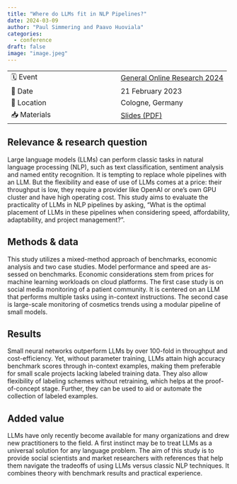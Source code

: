 ```yaml
---
title: "Where do LLMs fit in NLP Pipelines?"
date: 2024-03-09
author: "Paul Simmering and Paavo Huoviala"
categories:
  - conference
draft: false
image: "image.jpeg"
---
```


| | |
| --- | --- |
| 🗓️ Event | [General Online Research 2024](https://www.gor.de/wp-content/uploads/2024/02/ConferenceProceedings_2024_final.pdf)|
| 📅 Date | 21 February 2023 |
| 📍 Location | Cologne, Germany |
| 📥 Materials | [Slides (PDF)](gor_2024_simmering_huoviala.pdf) |

## Relevance & research question

Large language models (LLMs) can perform classic tasks in natural language processing (NLP), such as text classification, sentiment analysis and named entity recognition. It is tempting to replace whole pipelines with an LLM. But the flexibility and ease of use of LLMs comes at a price: their throughput is low, they require a provider like OpenAI or one’s own GPU cluster and have high operating cost. This study aims to evaluate the practicality of LLMs in NLP pipelines by asking, “What is the optimal placement of LLMs in these pipelines when considering speed, affordability, adaptability, and project management?”.

## Methods & data

This study utilizes a mixed-method approach of benchmarks, economic analysis and two case studies. Model performance and speed are as- sessed on benchmarks. Economic considerations stem from prices for machine learning workloads on cloud platforms. The first case study is on social media monitoring of a patient community. It is centered on an LLM that performs multiple tasks using in-context instructions. The second case is large-scale monitoring of cosmetics trends using a modular pipeline of small models.

## Results

Small neural networks outperform LLMs by over 100-fold in throughput and cost-efficiency. Yet, without parameter training, LLMs attain high accuracy benchmark scores through in-context examples, making them preferable for small scale projects lacking labeled training data. They also allow flexibility of labeling schemes without retraining, which helps at the proof-of-concept stage. Further, they can be used to aid or automate the collection of labeled examples.

## Added value

LLMs have only recently become available for many organizations and drew new practitioners to the field. A first instinct may be to treat LLMs as a universal solution for any language problem. The aim of this study is to provide social scientists and market researchers with references that help them navigate the tradeoffs of using LLMs versus classic NLP techniques. It combines theory with benchmark results and practical experience.

